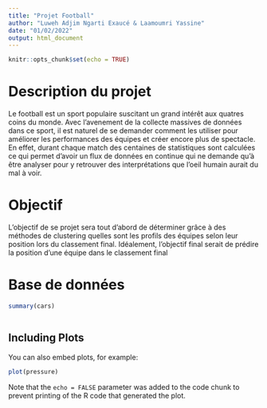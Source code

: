 ```yaml
---
title: "Projet Football"
author: "Luweh Adjim Ngarti Exaucé & Laamoumri Yassine"
date: "01/02/2022"
output: html_document
---
```


```r
knitr::opts_chunk$set(echo = TRUE)
```

# Description du projet


Le football est un sport populaire suscitant un grand intérêt aux quatres coins du monde.
Avec l'avenement de la collecte massives de données dans ce sport, il est naturel de se demander comment les utiliser pour améliorer les performances des équipes et créer encore plus de spectacle.
En effet, durant chaque match des centaines de statistiques sont calculées ce qui permet d'avoir un flux de données en continue qui ne demande qu'à être analyser pour y retrouver des interprétations que l'oeil humain aurait du mal à voir.


# Objectif

L'objectif de se projet sera tout d'abord de déterminer grâce à des méthodes de clustering quelles sont les profils des équipes selon leur position lors du classement final.
Idéalement, l'objectif final serait de prédire la position d'une équipe dans le classement final


# Base de données 



```r
summary(cars)



```


## Including Plots

You can also embed plots, for example:

```r
plot(pressure)
```

Note that the `echo = FALSE` parameter was added to the code chunk to prevent printing of the R code that generated the plot.
